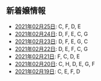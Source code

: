 新着嬢情報
----

- [2021年02月25日](/new/2021-02-25): C, F, D, E
- [2021年02月24日](/new/2021-02-24): D, F, E, C, G
- [2021年02月23日](/new/2021-02-23): D, F, E, G, C
- [2021年02月22日](/new/2021-02-22): D, E, F, C, G
- [2021年02月21日](/new/2021-02-21): F, C, D, E
- [2021年02月20日](/new/2021-02-20): C, H, D, E, G, F
- [2021年02月19日](/new/2021-02-19): C, E, F, D
